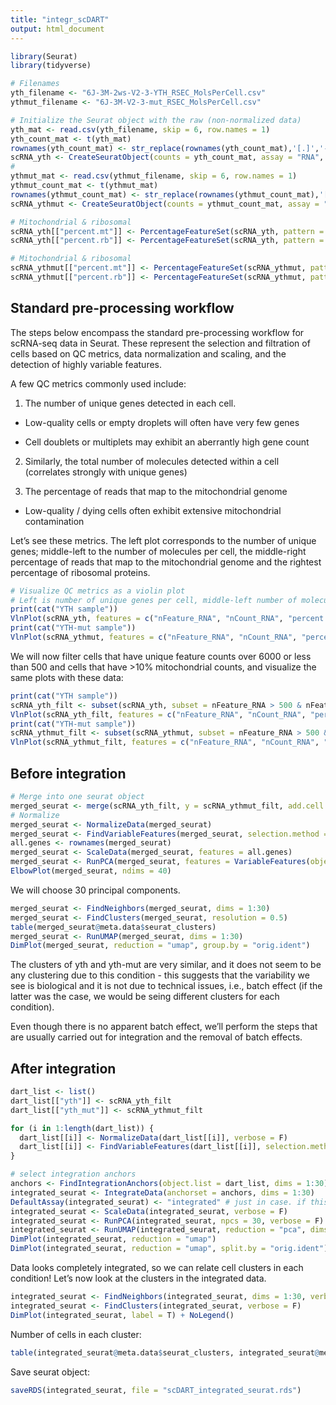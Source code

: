 ```yaml
---
title: "integr_scDART"
output: html_document
---
```


```r
library(Seurat)
library(tidyverse)

# Filenames
yth_filename <- "6J-3M-2ws-V2-3-YTH_RSEC_MolsPerCell.csv"
ythmut_filename <- "6J-3M-V2-3-mut_RSEC_MolsPerCell.csv"

# Initialize the Seurat object with the raw (non-normalized data)
yth_mat <- read.csv(yth_filename, skip = 6, row.names = 1)
yth_count_mat <- t(yth_mat)
rownames(yth_count_mat) <- str_replace(rownames(yth_count_mat),'[.]','-')
scRNA_yth <- CreateSeuratObject(counts = yth_count_mat, assay = "RNA", project = '6J_yth')
#
ythmut_mat <- read.csv(ythmut_filename, skip = 6, row.names = 1)
ythmut_count_mat <- t(ythmut_mat)
rownames(ythmut_count_mat) <- str_replace(rownames(ythmut_count_mat),'[.]','-')
scRNA_ythmut <- CreateSeuratObject(counts = ythmut_count_mat, assay = "RNA", project = '6J_ythmut')

# Mitochondrial & ribosomal
scRNA_yth[["percent.mt"]] <- PercentageFeatureSet(scRNA_yth, pattern = "^mt-")
scRNA_yth[["percent.rb"]] <- PercentageFeatureSet(scRNA_yth, pattern = "^n-R5")

# Mitochondrial & ribosomal
scRNA_ythmut[["percent.mt"]] <- PercentageFeatureSet(scRNA_ythmut, pattern = "^mt-")
scRNA_ythmut[["percent.rb"]] <- PercentageFeatureSet(scRNA_ythmut, pattern = "^n-R5")
```

## Standard pre-processing workflow

The steps below encompass the standard pre-processing workflow for scRNA-seq data in Seurat. These represent the selection and filtration of cells based on QC metrics, data normalization and scaling, and the detection of highly variable features.

A few QC metrics commonly used include: 

1. The number of unique genes detected in each cell.

- Low-quality cells or empty droplets will often have very few genes

- Cell doublets or multiplets may exhibit an aberrantly high gene count

2. Similarly, the total number of molecules detected within a cell (correlates strongly with unique genes)

3. The percentage of reads that map to the mitochondrial genome

- Low-quality / dying cells often exhibit extensive mitochondrial contamination

Let's see these metrics. The left plot corresponds to the number of unique genes; middle-left to the number of molecules per cell, the middle-right percentage of reads that map to the mitochondrial genome and the rightest percentage of ribosomal proteins.


```r
# Visualize QC metrics as a violin plot
# Left is number of unique genes per cell, middle-left number of molecules per cell, middle-right percentage of reads that map to the mitochondrial genome and rightest percentage of ribosomal proteins
print(cat("YTH sample"))
VlnPlot(scRNA_yth, features = c("nFeature_RNA", "nCount_RNA", "percent.mt", "percent.rb"), ncol = 4, pt.size = 0)
print(cat("YTH-mut sample"))
VlnPlot(scRNA_ythmut, features = c("nFeature_RNA", "nCount_RNA", "percent.mt", "percent.rb"), ncol = 4, pt.size = 0)
```

We will now filter cells that have unique feature counts over 6000 or less than 500 and cells that have >10% mitochondrial counts, and visualize the same plots with these data:

```r
print(cat("YTH sample"))
scRNA_yth_filt <- subset(scRNA_yth, subset = nFeature_RNA > 500 & nFeature_RNA < 6000 & percent.mt <10)
VlnPlot(scRNA_yth_filt, features = c("nFeature_RNA", "nCount_RNA", "percent.mt", "percent.rb"), ncol = 4, pt.size = 0)
print(cat("YTH-mut sample"))
scRNA_ythmut_filt <- subset(scRNA_ythmut, subset = nFeature_RNA > 500 & nFeature_RNA < 6000 & percent.mt <10)
VlnPlot(scRNA_ythmut_filt, features = c("nFeature_RNA", "nCount_RNA", "percent.mt", "percent.rb"), ncol = 4, pt.size = 0)
```

## Before integration

```r
# Merge into one seurat object
merged_seurat <- merge(scRNA_yth_filt, y = scRNA_ythmut_filt, add.cell.ids = c("yth", "yth-mut"), project = "dartseq")
# Normalize
merged_seurat <- NormalizeData(merged_seurat)
merged_seurat <- FindVariableFeatures(merged_seurat, selection.method = "vst", nfeatures = 2000)
all.genes <- rownames(merged_seurat)
merged_seurat <- ScaleData(merged_seurat, features = all.genes)
merged_seurat <- RunPCA(merged_seurat, features = VariableFeatures(object = merged_seurat)) # the features = VariableFeatures makes the PCA to use only the 2000 most variable features we identified in the previous steps
ElbowPlot(merged_seurat, ndims = 40)
```

We will choose 30 principal components.

```r
merged_seurat <- FindNeighbors(merged_seurat, dims = 1:30)
merged_seurat <- FindClusters(merged_seurat, resolution = 0.5) 
table(merged_seurat@meta.data$seurat_clusters)
merged_seurat <- RunUMAP(merged_seurat, dims = 1:30)
DimPlot(merged_seurat, reduction = "umap", group.by = "orig.ident")
```

The clusters of yth and yth-mut are very similar, and it does not seem to be any clustering due to this condition - this suggests that the variability we see is biological and it is not due to technical issues, i.e., batch effect (if the latter was the case, we would be seing different clusters for each condition).

Even though there is no apparent batch effect, we'll perform the steps that are usually carried out for integration and the removal of batch effects.

## After integration

```r
dart_list <- list()
dart_list[["yth"]] <- scRNA_yth_filt
dart_list[["yth_mut"]] <- scRNA_ythmut_filt

for (i in 1:length(dart_list)) {
  dart_list[[i]] <- NormalizeData(dart_list[[i]], verbose = F)
  dart_list[[i]] <- FindVariableFeatures(dart_list[[i]], selection.method = "vst", nfeatures = 2000, verbose = F)
}

# select integration anchors
anchors <- FindIntegrationAnchors(object.list = dart_list, dims = 1:30)
integrated_seurat <- IntegrateData(anchorset = anchors, dims = 1:30)
DefaultAssay(integrated_seurat) <- "integrated" # just in case. if this is set to RNA, we work with un-integrated data
integrated_seurat <- ScaleData(integrated_seurat, verbose = F)
integrated_seurat <- RunPCA(integrated_seurat, npcs = 30, verbose = F)
integrated_seurat <- RunUMAP(integrated_seurat, reduction = "pca", dims = 1:30, verbose = F)
DimPlot(integrated_seurat, reduction = "umap")
DimPlot(integrated_seurat, reduction = "umap", split.by = "orig.ident") + NoLegend()
```

Data looks completely integrated, so we can relate cell clusters in each condition! Let's now look at the clusters in the integrated data.

```r
integrated_seurat <- FindNeighbors(integrated_seurat, dims = 1:30, verbose = F)
integrated_seurat <- FindClusters(integrated_seurat, verbose = F)
DimPlot(integrated_seurat, label = T) + NoLegend()
```

Number of cells in each cluster:

```r
table(integrated_seurat@meta.data$seurat_clusters, integrated_seurat@meta.data$orig.ident)
```

Save seurat object:

```r
saveRDS(integrated_seurat, file = "scDART_integrated_seurat.rds")
```


